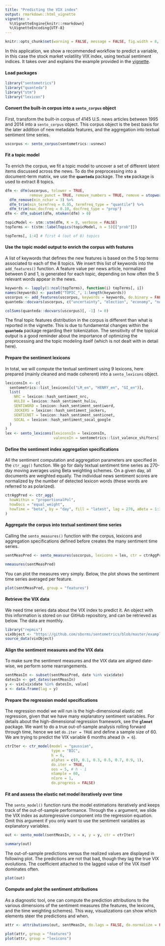 ```yaml
---
title: "Predicting the VIX index"
output: rmarkdown::html_vignette
vignette: >
  %\VignetteEngine{knitr::rmarkdown}
  %\VignetteEncoding{UTF-8}
---
```


```r
knitr::opts_chunk$set(warning = FALSE, message = FALSE, fig.width = 6, fig.height = 4, fig.align = "center")
```

In this application, we show a recommended workflow to predict a variable, in this case the stock market volatility VIX index, using textual sentiment indices. It takes over and explains the example provided in the [vignette](https://doi.org/10.2139/ssrn.3067734).

#### Load packages

```r
library("sentometrics")
library("quanteda")
library("stm")
library("lexicon")
```

#### Convert the built-in corpus into a `sento_corpus` object 

First, transform the built-in corpus of 4145 U.S. news articles between 1995 and 2014 into a `sento_corpus` object. This corpus object is the best basis for the later addition of new metadata features, and the aggregation into textual sentiment time series.

```r
uscorpus <- sento_corpus(sentometrics::usnews)
```

#### Fit a topic model

To enrich the corpus, we fit a topic model to uncover a set of different latent items discussed across the news. To do the preprocessing into a document-term matrix, we use the **`quanteda`** package. The **`stm`** package is used to extract 8 topics.

```r
dfm <- dfm(uscorpus, tolower = TRUE, 
           remove_punct = TRUE, remove_numbers = TRUE, remove = stopwords("en")) %>%
  dfm_remove(min_nchar = 3) %>%
  dfm_trim(min_termfreq = 0.95, termfreq_type = "quantile") %>%
  dfm_trim(max_docfreq = 0.10, docfreq_type = "prop")
dfm <- dfm_subset(dfm, ntoken(dfm) > 0)

topicModel <- stm::stm(dfm, K = 8, verbose = FALSE)
topTerms <- t(stm::labelTopics(topicModel, n = 5)[["prob"]])

topTerms[, 1:4] # first 4 (out of 8) topics
```

#### Use the topic model output to enrich the corpus with features

A list of keywords that defines the new features is based on the 5 top terms associated to each of the 8 topics. We insert this list of keywords into the `add_features()` function. A feature value per news article, normalized between 0 and 1, is generated for each topic, depending on how often the 5 relevant words appear in the news.

```r
keywords <- lapply(1:ncol(topTerms), function(i) topTerms[, i])
names(keywords) <- paste0("TOPIC_", 1:length(keywords))
uscorpus <- add_features(uscorpus, keywords = keywords, do.binary = FALSE, do.regex = FALSE)
quanteda::docvars(uscorpus, c("uncertainty", "election", "economy", "noneconomy", "wsj", "wapo")) <- NULL

colSums(quanteda::docvars(uscorpus)[, -1] != 0)
```

The final topic features distribution in the corpus is different than what is reported in the vignette. This is due to fundamental changes within the **`quanteda`** package regarding their tokenization. The sensitivity of the topical output is a good reminder about the importance of optimizing the preprocessing and the topic modeling itself (which is not dealt with in detail here).

#### Prepare the sentiment lexicons

In total, we will compute the textual sentiment using 9 lexicons, here prepared (mainly cleaned and made coherent) into a `sento_lexicons` object.

```r
lexiconsIn <- c(
  sentometrics::list_lexicons[c("LM_en", "HENRY_en", "GI_en")],
  list(
    NRC = lexicon::hash_sentiment_nrc,
    HULIU = lexicon::hash_sentiment_huliu,
    SENTIWORD = lexicon::hash_sentiment_sentiword,
    JOCKERS = lexicon::hash_sentiment_jockers,
    SENTICNET = lexicon::hash_sentiment_senticnet,
    SOCAL = lexicon::hash_sentiment_socal_google
  )
)
lex <- sento_lexicons(lexiconsIn = lexiconsIn,
                      valenceIn = sentometrics::list_valence_shifters[["en"]])
```

#### Define the sentiment index aggregation specifications

All the sentiment computation and aggregation parameters are specified in the `ctr_agg()` function. We go for daily textual sentiment time series as 270-day moving averages using Beta weighting schemes. On a given day, all documents are weighted equally. The individual news sentiment scores are normalized by the number of detected lexicon words (these words are referred to as polarized).

```r
ctrAggPred <- ctr_agg(
  howWithin = "proportionalPol",
  howDocs = "equal_weight",
  howTime = "beta", by = "day", fill = "latest", lag = 270, aBeta = 1:3, bBeta = 1:2
)
```

#### Aggregate the corpus into textual sentiment time series

Calling the `sento_measures()` function with the corpus, lexicons and aggregation specifications defined before creates the many sentiment time series.

```r
sentMeasPred <- sento_measures(uscorpus, lexicons = lex, ctr = ctrAggPred)

nmeasures(sentMeasPred)
```

You can plot the measures very simply. Below, the plot shows the sentiment time series averaged per feature.

```r
plot(sentMeasPred, group = "features")
```

#### Retrieve the VIX data

We need time series data about the VIX index to predict it. An object with this information is stored on our GitHub repository, and can be retrieved as below. The data are monthly.

```r
library("repmis")
vixObject <- "https://github.com/sborms/sentometrics/blob/master/examples/vix.rda?raw=true"
source_data(vixObject)
```

#### Align the sentiment measures and the VIX data

To make sure the sentiment measures and the VIX data are aligned date-wise, we perform some rearrangements.

```r
sentMeasIn <- subset(sentMeasPred, date %in% vix$date)
datesIn <- get_dates(sentMeasIn)
y <- vix[vix$date %in% datesIn, value]
x <- data.frame(lag = y)
```

#### Prepare the regression model specifications

The regression model we will run is the high-dimensional elastic net regression, given that we have many explanatory sentiment variables. For details about the high-dimensional regression framework, see the **`glmnet`** package. We want to do a true out-of-sample analysis rolling forward through time, hence we set `do.iter = TRUE` and define a sample size of 60. We are trying to predict the VIX variable 6 months ahead (`h = 6`).

```r
ctrIter <- ctr_model(model = "gaussian",
                     type = "BIC",
                     h = 6,
                     alphas = c(0, 0.1, 0.3, 0.5, 0.7, 0.9, 1),
                     do.iter = TRUE,
                     oos = 5, # h - 1
                     nSample = 60,
                     nCore = 1,
                     do.progress = FALSE)
```

#### Fit and assess the elastic net model iteratively over time

The `sento_model()` function runs the model estimations iteratively and keeps track of the out-of-sample performance. Through the `x` argument, we slide the VIX index as autoregressive component into the regression equation. Omit this argument if you only want to use the sentiment variables as explanatory variables.

```r
out <- sento_model(sentMeasIn, x = x, y = y, ctr = ctrIter)

summary(out)
```

The out-of-sample predictions versus the realized values are displayed in following plot. The predictions are not that bad, though they lag the true VIX evolutions. The coefficient attached to the lagged value of the VIX itself dominates often. 

```r
plot(out)
```

#### Compute and plot the sentiment attributions

As a diagnostic tool, one can compute the prediction attributions to the various dimensions of the sentiment measures (the features, the lexicons, and the time weighting schemes). This way, visualizations can show which elements steer the predictions and when.

```r
attr <- attributions(out, sentMeasIn, do.lags = FALSE, do.normalize = FALSE)
```

```r
plot(attr, group = "features")
plot(attr, group = "lexicons")
```

